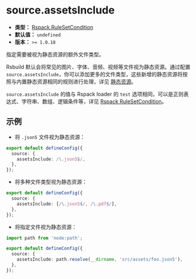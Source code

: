 # source.assetsInclude

- **类型：** [Rspack.RuleSetCondition](https://rspack.dev/zh/config/module#condition)
- **默认值：** `undefined`
- **版本：** `>= 1.0.18`

指定需要被视为静态资源的额外文件类型。

Rsbuild 默认会将常见的图片、字体、音频、视频等文件视为静态资源。通过配置 `source.assetsInclude`，你可以添加更多的文件类型，这些新增的静态资源将按照与内置静态资源相同的规则进行处理，详见 [静态资源](/guide/basic/static-assets)。

`source.assetsInclude` 的值与 Rspack loader 的 `test` 选项相同，可以是正则表达式、字符串、数组、逻辑条件等，详见 [Rspack RuleSetCondition](https://rspack.dev/zh/config/module#condition)。

## 示例

- 将 `.json5` 文件视为静态资源：

```ts
export default defineConfig({
  source: {
    assetsInclude: /\.json5$/,
  },
});
```

- 将多种文件类型视为静态资源：

```ts
export default defineConfig({
  source: {
    assetsInclude: [/\.json5$/, /\.pdf$/],
  },
});
```

- 将指定文件视为静态资源：

```ts
import path from 'node:path';

export default defineConfig({
  source: {
    assetsInclude: path.resolve(__dirname, 'src/assets/foo.json5'),
  },
});
```
